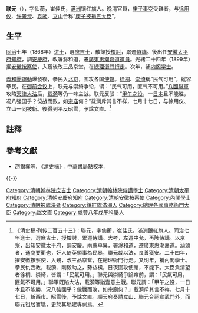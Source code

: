 {{明清人物信息框
| 姓名 = 联元
| 原名 = 
| 圖片名稱= 聯元.jpg
| 圖片大小 = 190px
| 圖片說明 = 《[[庚子辛亥忠烈像赞|庚子辛亥忠烈像赞]]》之《聯元像》
| 最高職務 = 內閣學士
| 國家 = 大清
| 前任 = 
| 繼任 = 
| 爵位 = 
| 籍貫 = 
| 族裔 = 滿洲
| 旗籍 = [[满洲|满洲]][[镶红旗|镶红旗]]
| 字號 = 字仙蘅
| 諡號 = 文直
| 出生日期 = [[道光|道光]]十八年（1838年）
| 出生地點 = [[北京|北京]]
| 逝世日期 = [[光緒|光緒]]二十六年（1900年）
| 逝世地點 = 北京
| 墓葬 = 
| 配偶 = 
| 親屬 = 
| 出身 = 
*同治七年戊辰科同进士出身
| 經歷 = 
| 著作 =
}}

'''联元'''（{{bd|1838年||1900年|8月11日|catIdx=L聯}}），字仙蘅，崔佳氏，[[满洲|满洲]]镶红旗人。晚清官員，[[庚子事变|庚子事变]]受難者，与[[徐用仪|徐用仪]]、[[许景澄|许景澄]]、[[袁昶|袁昶]]、[[立山_(清朝官员)|立山]]合称“[[庚子被禍五大臣|庚子被禍五大臣]]”。

==生平==
[[同治|同治]]七年（1868年）[[进士|进士]]，選[[庶吉士|庶吉士]]，散館授[[檢討|檢討]]，累遷[[侍講|侍講]]。後出任[[安徽|安徽]][[太平府_(安徽省)|太平府]][[知府|知府]]，調[[安慶府|安慶府]]，改署滁和道，遷[[廣東|廣東]][[惠潮嘉道|惠潮嘉道]][[道員|道員]]。光緒二十四年（1899年）擢[[安徽|安徽]][[按察使|按察使]]，入覲後改三品京堂，在[[總理衙門|總理衙門]][[行走|行走]]。次年，補[[内阁学士|内阁学士]]。

[[義和團運動|義和團運動]]爆發後，拳民入[[北京|北京]]，围攻各国[[使馆|使馆]]。[[徐桐|徐桐]]、[[崇绮|崇绮]]稱“民气可用”，縱容拳民。在[[御前会议|御前会议]]上，联元与崇绮争论，谓：“民气可用，匪气不可用。”[[八國聯軍|八國聯軍]]攻陷[[天津|天津]][[大沽|大沽]]后，[[载漪|载漪]]等仍一味主战。联元反驳：“[[甲午戰爭|甲午之役]]，一[[日本|日本]]且不能胜，况八强国乎？傥战而败，如[[宗庙|宗庙]]何？”载漪斥其言不祥，七月十七日，与徐用仪、立山一同被斩。後得到[[平反|平反]]昭雪，予諡文直。<ref>《清史稿·列传二百五十三》：聯元，字仙蘅，崔佳氏，滿洲鑲紅旗人。同治七年進士，選庶吉士，授檢討，累遷侍講。大考，左遷中允，再陟侍講。以京察，出知安徽太平府，調安慶。兩薦卓異，署滁和道，遷廣東惠潮嘉道。汕頭者，通商要衢也，奸人倚英領事為民暴，聯元裁以法，良善獲安。二十四年，擢安徽按察使，入覲，改三品京堂，在總理衙門行走。又明年，補內閣學士。拳民仇西教，載漪、剛毅助之，勢益橫，日夜圍攻使館，不能下。大臣負清望者徐桐、崇綺，皆謂：「民氣可用。」聯元與崇綺爭論帝前，謂：「民氣可用，匪氣不可用。」聯軍既陷大沽，載漪等猶壹意主戰。聯元謂：「甲午之役，一日本且不能勝，況八強國乎？儻戰而敗，如宗廟何？」載漪斥其言不祥，七月十七日，斬西市。昭雪後，予諡文直。順天府奏請立山、聯元合祠宣武門外，而聯元祖居寶坻，更於其地建專祠焉。</ref>

==註釋==
{{reflist}}

==參考文獻==
*[[趙爾巽|趙爾巽]]等. 《清史稿》. 中華書局點校本.

{{-}}
{{並稱|[[庚子被禍五大臣|庚子五忠]]|[[徐用仪|徐用儀]] - [[立山_(清朝官员)|立　山]] - [[許景澄|許景澄]] - [[联元|聯　元]] - [[袁昶|袁　昶]]}}
{{同治七年戊辰科殿試金榜}}
{{Authority control}}

{{DEFAULTSORT:Lian聯}}
[[Category:清朝翰林院庶吉士|Category:清朝翰林院庶吉士]]
[[Category:清朝翰林院侍講學士|Category:清朝翰林院侍講學士]]
[[Category:清朝太平府知府|Category:清朝太平府知府]]
[[Category:清朝安慶府知府|Category:清朝安慶府知府]]
[[Category:清朝安徽按察使|Category:清朝安徽按察使]]
[[Category:內閣學士|Category:內閣學士]]
[[Category:清朝被處決者|Category:清朝被處決者]]
[[Category:鑲紅旗滿洲人|Category:鑲紅旗滿洲人]]
[[Category:總理各國事務衙門大臣|Category:總理各國事務衙門大臣]]
[[Category:諡文直|Category:諡文直]]
[[Category:咸豐八年戊午科舉人|Category:咸豐八年戊午科舉人]]